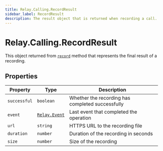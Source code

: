 ```yaml
---
title: Relay.Calling.RecordResult
sidebar_label: RecordResult
description: The result object that is returned when recording a call.
---
```


[record]: /sdks/relay-realtime-sdk/v2/language/nodejs/calling/call#record
[relay-event]: /sdks/relay-realtime-sdk/v2/language/nodejs/event

# Relay.Calling.RecordResult

This object returned from [`record`][record] method that represents the final result of a recording.

## Properties

| Property | Type | Description |
| -------- | ---- | ----------- |
| `successful` | `boolean` | Whether the recording has completed successfully |
| `event` | [`Relay.Event`][relay-event] | Last event that completed the operation |
| `url` | `string` | HTTPS URL to the recording file |
| `duration` | `number` | Duration of the recording in seconds |
| `size` | `number` | Size of the recording |